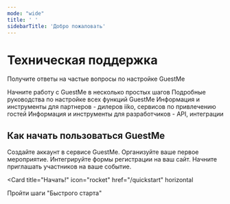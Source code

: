 ```yaml
---
mode: "wide"
title: ' '
sidebarTitle: 'Добро пожаловать'
---
```


<div className="text-center">
  <h1 className="text-3xl font-bold">Техническая поддержка</h1>
  </div>
<div className="text-center">
  <p>Получите ответы на частые вопросы по настройке GuestMe</p>
</div>

<Columns cols={2}>
  <Card title="Быстрый старт" icon="rocket" href="/quickstart">
    Начните работу с GuestMe в несколько простых шагов
  </Card>
  <Card title="Инструкции" href="/features" icon="book">
    Подробные руководства по настройке всех функций GuestMe
  </Card>
  <Card title="Для партнеров iiko" href="/partners" icon="handshake">
    Информация и инструменты для партнеров - дилеров iiko, сервисов по привлечению гостей
  </Card>
  <Card title="Для разработчиков" href="/developers" icon="code">
    Информация и инструменты для разработчиков - API, интеграции
  </Card>
</Columns>

## Как начать пользоваться GuestMe

<Steps>
  <Step title="Регистрация">
    Создайте аккаунт в сервисе GuestMe.
  </Step>
  <Step title="Создание события">
    Организуйте ваше первое мероприятие.
  </Step>
  <Step title="Настройка виджетов">
    Интегрируйте формы регистрации на ваш сайт.
  </Step>
  <Step title="Приглашение гостей">
    Начните приглашать участников на ваше событие.
  </Step>
</Steps>

<Card
  title="Начать!"
  icon="rocket"
  href="/quickstart"
  horizontal
>
  Пройти шаги "Быстрого старта"
</Card>
